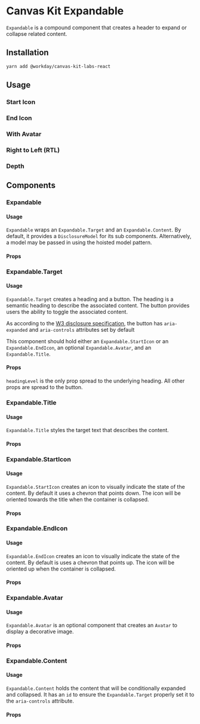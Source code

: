 


<Meta title="Labs/Expandable/React" component={Expandable} />

# Canvas Kit Expandable

`Expandable` is a compound component that creates a header to expand or collapse related content.

## Installation

```sh
yarn add @workday/canvas-kit-labs-react
```

## Usage

### Start Icon

<ExampleCodeBlock code={StartIcon} />

### End Icon

<ExampleCodeBlock code={EndIcon} />

### With Avatar

<ExampleCodeBlock code={Avatar} />

### Right to Left (RTL)

<ExampleCodeBlock code={RTL} />

### Depth

<ExampleCodeBlock code={Depth} />

## Components

### Expandable

#### Usage

`Expandable` wraps an `Expandable.Target` and an `Expandable.Content`. By default, it provides a
`DisclosureModel` for its sub components. Alternatively, a model may be passed in using the hoisted
model pattern.

#### Props

<!-- <ArgsTable of={Expandable} /> -->

### Expandable.Target

#### Usage

`Expandable.Target` creates a heading and a button. The heading is a semantic heading to describe
the associated content. The button provides users the ability to toggle the associated content.

As according to the
[W3 disclosure specification](https://www.w3.org/TR/wai-aria-practices-1.1/#disclosure), the button
has `aria-expanded` and `aria-controls` attributes set by default

This component should hold either an `Expandable.StartIcon` or an `Expandable.EndIcon`, an optional
`Expandable.Avatar`, and an `Expandable.Title`.

#### Props

`headingLevel` is the only prop spread to the underlying heading. All other props are spread to the
button.

<!-- <ArgsTable of={Expandable.Target} /> -->

### Expandable.Title

#### Usage

`Expandable.Title` styles the target text that describes the content.

#### Props

<!-- <ArgsTable of={Expandable.Title} /> -->

### Expandable.StartIcon

#### Usage

`Expandable.StartIcon` creates an icon to visually indicate the state of the content. By default it
uses a chevron that points down. The icon will be oriented towards the title when the container is
collapsed.

#### Props

<!-- <ArgsTable of={Expandable.StartChevron} /> -->

### Expandable.EndIcon

#### Usage

`Expandable.EndIcon` creates an icon to visually indicate the state of the content. By default is
uses a chevron that points up. The icon will be oriented up when the container is collapsed.

#### Props

<!-- <ArgsTable of={Expandable.EndChevron} /> -->

### Expandable.Avatar

#### Usage

`Expandable.Avatar` is an optional component that creates an `Avatar` to display a decorative image.

#### Props

<!-- <ArgsTable of={Expandable.Avatar} /> -->

### Expandable.Content

#### Usage

`Expandable.Content` holds the content that will be conditionally expanded and collapsed. It has an
`id` to ensure the `Expandable.Target` properly set it to the `aria-controls` attribute.

#### Props

<!-- <ArgsTable of={Expandable.Content} /> -->
